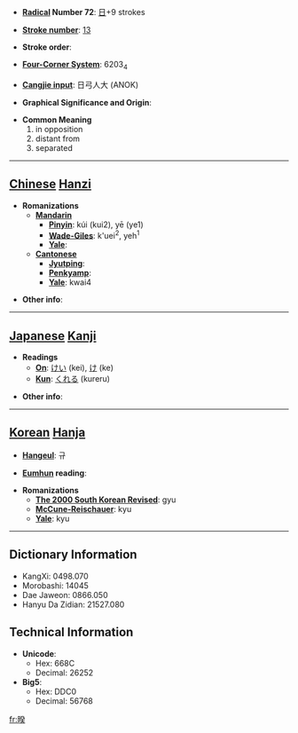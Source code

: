 * '''[[Wiktionary:Chinese radical index| Radical]] Number 72''': [[Wiktionary:Chinese radical index 日|日]]+9 strokes

* '''[[Wiktionary:Chinese total strokes index|Stroke number]]''': [[Wiktionary:Chinese total strokes index 13|13]]

* '''Stroke order''': 

* '''[[Wiktionary:Chinese four corner index|Four-Corner System]]''': 6203<sub>4</sub>

* '''[[Wiktionary:Chinese Cangjie index|Cangjie input]]''': 日弓人大 (ANOK)

* '''Graphical Significance and Origin''': 

* '''Common Meaning'''
*#in opposition
*# distant from
*# separated


----

== [[Chinese]] [[Hanzi]] ==

* '''Romanizations'''
** '''[[Mandarin]]'''
*** '''[[Pinyin]]''': kúi (kui2), yē (ye1)
*** '''[[Wade-Giles]]''': k'uei<sup>2</sup>, yeh<sup>1</sup>
*** '''[[Yale]]''': 
** '''[[Cantonese]]'''
*** '''[[Jyutping]]''':
*** '''[[Penkyamp]]''': 
*** '''[[Yale]]''': kwai4

* '''Other info''': 

----

== [[Japanese]] [[Kanji]] ==

* '''Readings'''
** '''[[On]]''': [[けい]] (kei), [[け]] (ke)
** '''[[Kun]]''': [[くれる]] (kureru)

* '''Other info''':  

----

== [[Korean]] [[Hanja]] ==

* '''[[Hangeul]]''': 규

* '''[[Eumhun]] reading''': 

* '''Romanizations'''
** '''[[The 2000 South Korean Revised Romanization|The 2000 South Korean Revised]]''': gyu
** '''[[McCune-Reischauer]]''': kyu
** '''[[Yale]]''': kyu

----

== Dictionary Information ==

* KangXi: 0498.070
* Morobashi: 14045
* Dae Jaweon: 0866.050
* Hanyu Da Zidian: 21527.080

== Technical Information ==

* '''Unicode''':
** Hex: 668C
** Decimal: 26252
* '''Big5''':
** Hex: DDC0
** Decimal: 56768

[[fr:暌]]